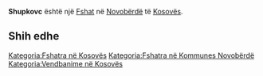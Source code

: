{{Fshat në Kosovës
 | Emri                = Shupkovc
| sqi_N_name = Shupkovc
| sqi_N_FULL_NAME_RO = Shupkovc
| sqi_N_FULL_NAME_ND_RO = Shupkovc
| sqi_N_SORT_NAME_RG = SHUPKOVC
| sqi_N_FULL_NAME_RG = Shupkovc
| sqi_N_FULL_NAME_ND_RG = Shupkovc
| sqi_V_name = Shupkovë
| sqi_V_FULL_NAME_RO = Shupkovë Supkovc
| sqi_V_FULL_NAME_ND_RO = Shupkove Supkovc
| sqi_V_SORT_NAME_RG = SHUPKOVE SUPKOVC
| sqi_V_FULL_NAME_RG = Shupkovë Supkovc
| sqi_V_FULL_NAME_ND_RG = Shupkove Supkovc
| srp_N_name = Šupkovac
| srp_N_FULL_NAME_RO = Šupkovac
| srp_N_FULL_NAME_ND_RO = Supkovac
| srp_N_SORT_NAME_RG = SUPKOVAC
| srp_N_FULL_NAME_RG = Šupkovac
| srp_N_FULL_NAME_ND_RG = Supkovac
| srp_NS_name = Шупковац
| srp_NS_FULL_NAME_RO = Шупковац
| srp_NS_FULL_NAME_ND_RO = Шупковац
| srp_NS_SORT_NAME_RG = ШУПКОВАЦ
| srp_NS_FULL_NAME_RG = Шупковац
| srp_NS_FULL_NAME_ND_RG = Шупковац

 | Emri (Rasa dhanore) = 
 | Figura              = 
 | Shteti              = Kosovo
 | Komuna              = Novobërdë
 | Kodi postar         = 
 | Sipërfaqja          = 

 | Popullsia           = 

 | Regj. i popullsisë  = 
 | Dend. e popullsisë  = 
 | Faqja zyrtare       = 
 <!--- Koordinatat ----> 
 | Gjerësia            = 42.886111
 | Gjatësia            = 20.885833
 | Lartësia            = 
}}
'''Shupkovc''' është një [[Fshat]] në [[Novobërdë]] të [[Kosovës]].

<!-- == Gjeografia == -->
<!-- == Historia == -->
<!-- == Demografia == -->
== Shih edhe ==
{{Komuna Novobërdë}}
{{Kosovo-Administrata-Cung}}

[[Kategoria:Fshatra në Kosovës]]
[[Kategoria:Fshatra në Kommunes Novobërdë]]
[[Kategoria:Vendbanime në Kosovës]]